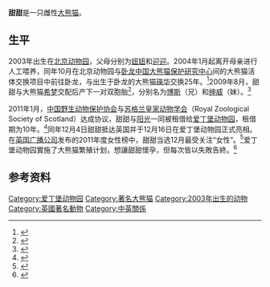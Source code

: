 {{Infobox Panda
|name          = 甜甜
|image         = Tian Tian.JPG
|width         = 200px
|caption       = 甜甜，2012年攝於[[爱丁堡动物园|爱丁堡动物园]]。
|other names   =
|number        = 569<ref>{{cite web|url=http://pandanews.org/the-pandas/569_tian-tian|title=Tian Tian|publisher=Panda News|access-date=2011-01-11|archive-date=2015-07-06|archive-url=https://web.archive.org/web/20150706055752/http://pandanews.org/the-pandas/569_tian-tian|dead-url=no}}</ref>
|sex           = 雌性
|date of birth = {{birth date and age|2003|8|24}}<br>{{CHN}}[[北京市|北京市]][[西城區|西城區]][[北京動物園|北京動物園]]
|date of death =

|place   = {{flagicon|CHNML}}[[北京动物园|北京动物园]]
|period  = 2003年－2004年
|place2  = {{flagicon|CHNML}}[[四川卧龙国家级自然保护区|四川卧龙国家级自然保护区]]
|period2 = 2004年－2011年
|place3  = {{flagicon|Great Britain}}[[爱丁堡动物园|爱丁堡动物园]]
|period3 = 2011年－
|place4  =
|period4 =
|place5  =
|period5 =

|spouse   = [[希梦|希梦]]
|parents  = [[妞妞_(大熊猫)|妞妞]]、[[迎迎|迎迎]]
|children = [[博斯|博斯]]、[[绅威|绅威]]
|siblings =
}}
'''甜甜'''''{{BD|2003年|8月24日|catIdx=B薄}}''是一只雌性[[大熊猫|大熊猫]]。

==生平==
2003年出生在[[北京动物园|北京动物园]]，父母分别为[[妞妞_(大熊猫)|妞妞]]和[[迎迎|迎迎]]。2004年1月起离开母亲进行人工喂养，同年10月在北京动物园与[[四川卧龙国家级自然保护区|卧龙中国大熊猫保护研究中心]]间的大熊猫活体交换项目中前往卧龙，与出生于卧龙的大熊猫[[瑛华|瑛华]]交换25年。<ref>{{cite web|url=http://news.xinhuanet.com/st/2004-10/20/content_2113380.htm|title=北京熊猫今赴四川换亲 冷冻精液当“换亲”嫁妆|publisher=新华网|date=2004-10-20|access-date=2011-01-10|archive-date=2004-10-29|archive-url=https://web.archive.org/web/20041029020022/http://news.xinhuanet.com/st/2004-10/20/content_2113380.htm|dead-url=no}}</ref>2009年8月，甜甜与大熊猫[[希梦|希梦]]交配后产下一对双胞胎<ref>{{cite web|url=http://news.sohu.com/20090807/n265789249.shtml|title=四川卧龙大熊猫“甜甜”生下双胞胎|publisher=搜狐|date=2009-08-07|access-date=2011-01-10|archive-date=2016-03-04|archive-url=https://web.archive.org/web/20160304202452/http://news.sohu.com/20090807/n265789249.shtml|dead-url=no}}</ref>，分别名为[[博斯|博斯]]（兄）和[[绅威|绅威]]（妹）。<ref>{{cite web|url=http://life.gd.sina.com.cn/news/2010/10/28/30400.html|title=亚运熊猫团组成 广州亚运大熊猫展活动启动(图)|publisher=新浪|date=2010-10-28}}{{Dead link|date=2019年6月 |bot=InternetArchiveBot |fix-attempted=yes }}</ref>

2011年1月，[[中国野生动物保护协会|中国野生动物保护协会]]与[[苏格兰皇家动物学会|苏格兰皇家动物学会]]（Royal Zoological Society of Scotland）达成协议，甜甜与[[阳光_(大熊猫)|阳光]]一同被租借给[[爱丁堡动物园|爱丁堡动物园]]，租借期为10年。<ref>{{cite web|url=http://news.ifeng.com/gundong/detail_2011_01/11/4212386_0.shtml|title=大熊猫阳光和甜甜将赴英国|publisher=凤凰网|date=2011-01-11|access-date=2011-01-10|archive-date=2018-11-29|archive-url=https://web.archive.org/web/20181129100305/http://news.ifeng.com/gundong/detail_2011_01/11/4212386_0.shtml|dead-url=no}}</ref>同年12月4日甜甜抵达英国并于12月16日在爱丁堡动物园正式亮相。在[[英国广播公司|英国广播公司]]发布的2011年度女性榜中，甜甜当选12月最受关注“女性”。<ref>{{cite web|url=http://news.163.com/11/1229/09/7MEAA5SL0001121M.html|title=熊猫“甜甜”当选英国广播公司年度女性|publisher=网易|date=2011-12-29|access-date=2011-12-31|archive-url=https://web.archive.org/web/20120110120203/http://news.163.com/11/1229/09/7MEAA5SL0001121M.html|archive-date=2012-01-10|dead-url=yes}}</ref>爱丁堡动物园實施了大熊猫繁殖计划，想讓甜甜懷孕，但每次皆以失敗告終。<ref>{{Cite web|url=http://www.chinaqw.com/zhwh/2018/03-14/181868.shtml|title=大熊猫甜甜六次怀孕失败 爱丁堡动物园将改造其住所|accessdate=2018-11-29|date=2018-03-14|publisher=中国侨网|archive-date=2018-11-29|archive-url=https://web.archive.org/web/20181129100124/http://www.chinaqw.com/zhwh/2018/03-14/181868.shtml|dead-url=no}}</ref>

== 参考资料 ==
{{reflist}}

{{著名大熊貓}}
[[Category:爱丁堡动物园|Category:爱丁堡动物园]]
[[Category:著名大熊猫|Category:著名大熊猫]]
[[Category:2003年出生的动物|Category:2003年出生的动物]]
[[Category:英國著名動物|Category:英國著名動物]]
[[Category:中英關係|Category:中英關係]]